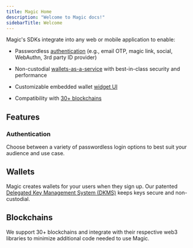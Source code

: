```yaml
---
title: Magic Home
description: "Welcome to Magic docs!"
sidebarTitle: Welcome
---
```


Magic's SDKs integrate into any web or mobile application to enable:

- Passwordless [authentication](/docs/embedded-wallet/authentication/overview) (e.g., email OTP, magic link, social, WebAuthn, 3rd party ID provider)

- Non-custodial [wallets-as-a-service](/docs/embedded-wallet/wallets/customization/widget-ui) with best-in-class security and performance

- Customizable embedded wallet [widget UI](/docs/embedded-wallet/wallets/customization/widget-ui)

- Compatibility with [30+ blockchains](/docs/embedded-wallet/blockchains/overview)

<CardGroup cols={2}>
  <Card
    title="Read Magic Guides"
    icon="book-open"
    href="https://magic.link/guides"
  />
  <Card
    title="Video Tutorials"
    icon="youtube"
    href="https://www.youtube.com/@Magiclabs/videos"
  />
</CardGroup>

## ⁠Features

### Authentication

Choose between a variety of passwordless login options to best suit your audience and use case.

<CardGroup cols={3}>
  <Card
    title="Email OTP"
    icon="envelope"
    href="/docs/embedded-wallet/authentication/login/email-otp"
    horizontal
    iconType="solid"
  />
  <Card
    title="Magic Links"
    icon="link"
    href="/docs/embedded-wallet/authentication/login/magic-links"
    horizontal
    iconType="solid"
  />
  <Card
    title="SMS Login"
    icon="comment-dots"
    href="/docs/embedded-wallet/authentication/login/sms-login"
    horizontal
    iconType="solid"
  />
  <Card
    title="WebAuthn"
    icon="fingerprint"
    href="/docs/embedded-wallet/authentication/login/webauthn"
    horizontal
    iconType="solid"
  />
  <Card
    title="Bring Your Own IDP"
    icon="id-card"
    href="/docs/embedded-wallet/authentication/login/idp"
    horizontal
    iconType="solid"
  />
  <Card
    title="Farcaster"
    icon="tower-observation"
    href="/docs/embedded-wallet/authentication/login/farcaster"
    horizontal
    iconType="solid"
  />
</CardGroup>

## Wallets

Magic creates wallets for your users when they sign up. Our patented [Delegated Key Management System (DKMS)](/docs/home/security/product-security#private-keys-can-be-lost-or-stolen-how-do-you-protect-my-private-key) keeps keys secure and non-custodial.

<CardGroup cols={3}>
  <Card
    title="Transaction Signing"
    icon="rotate"
    href="/docs/embedded-wallet/wallets/features/transaction-signing"
    horizontal
    iconType="solid"
  />
  <Card
    title="Personal Signatures"
    icon="circle-user"
    href="/docs/embedded-wallet/wallets/features/personal-signatures"
    horizontal
    iconType="solid"
  />
  <Card
    title="Fiat On-Ramps"
    icon="money-bill-wave"
    href="/docs/embedded-wallet/wallets/features/fiat-on-ramps"
    horizontal
    iconType="solid"
  />
  <Card
    title="Key Export"
    icon="up-right-from-square"
    href="/docs/embedded-wallet/wallets/features/key-export"
    horizontal
    iconType="solid"
  />
</CardGroup>

## Blockchains

We support 30+ blockchains and integrate with their respective web3 libraries to minimize additional code needed to use Magic.

<CardGroup cols={3}>
  <Card
    title="Polygon"
    icon="draw-polygon"
    href="/docs/embedded-wallet/blockchains/featured-chains/polygon"
    horizontal
    iconType="solid"
  />
  <Card
    title="Ethereum"
    icon="ethereum"
    href="/docs/embedded-wallet/blockchains/featured-chains/ethereum/javascript"
    horizontal
    iconType="solid"
  />
  <Card
    title="Solana"
    icon="sun"
    href="/docs/embedded-wallet/blockchains/featured-chains/solana"
    horizontal
    iconType="solid"
  />
  <Card
    title="Flow"
    icon="water"
    href="docs/embedded-wallet/blockchains/other-chains/other/flow"
    horizontal
    iconType="solid"
  />
  <Card
    title="Aptos"
    icon="a"
    href="/docs/embedded-wallet/blockchains/other-chains/other/aptos"
    horizontal
    iconType="solid"
  />
  <Card
    title="Algorand"
    icon="chart-line"
    href="docs/embedded-wallet/blockchains/other-chains/other/algorand"
    horizontal
    iconType="solid"
  />
  <Card
    title="Arbitrum"
    icon="arrow-up-right-dots"
    href="docs/embedded-wallet/blockchains/other-chains/evm/arbitrum"
    horizontal
    iconType="solid"
  />
  <Card
    title="Astar zkEVM"
    icon="star"
    href="/docs/embedded-wallet/blockchains/other-chains/evm/astar-zkevm"
    horizontal
    iconType="solid"
  />
  <Card
    title="Avalanche"
    icon="mountain"
    href="docs/embedded-wallet/blockchains/other-chains/other/avalanche"
    horizontal
    iconType="solid"
  />
  <Card
    title="Base"
    icon="layer-group"
    href="/docs/embedded-wallet/blockchains/other-chains/evm/base"
    horizontal
    iconType="solid"
  />
  <Card
    title="Berachain"
    icon="b"
    href="/docs/embedded-wallet/blockchains/other-chains/evm/berachain"
    horizontal
    iconType="solid"
  />
  <Card
    title="Binance"
    icon="coins"
    href="/docs/embedded-wallet/blockchains/other-chains/evm/binance-smart-chain"
    horizontal
    iconType="solid"
  />
  <Card
    title="Bitcoin"
    icon="bitcoin"
    href="/docs/embedded-wallet/blockchains/other-chains/other/bitcoin"
    horizontal
    iconType="solid"
  />
  <Card
    title="Celo"
    icon="mobile"
    href="/docs/embedded-wallet/blockchains/other-chains/evm/celo"
    horizontal
    iconType="solid"
  />
  <Card
    title="Chiliz"
    icon="pepper-hot"
    href="/docs/embedded-wallet/blockchains/other-chains/evm/chiliz"
    horizontal
    iconType="solid"
  />
  <Card
    title="Cosmos"
    icon="atom"
    href="/docs/embedded-wallet/blockchains/other-chains/other/cosmos"
    horizontal
    iconType="solid"
  />
  <Card
    title="Cronos"
    icon="clock"
    href="/docs/embedded-wallet/blockchains/other-chains/evm/cronos"
    horizontal
    iconType="solid"
  />
  <Card
    title="Etherlink"
    icon="link"
    href="/docs/embedded-wallet/blockchains/other-chains/evm/etherlink"
    horizontal
    iconType="solid"
  />
  <Card
    title="Fantom"
    icon="ghost"
    href="/docs/embedded-wallet/blockchains/other-chains/evm/fantom"
    horizontal
    iconType="solid"
  />
  <Card
    title="Flare"
    icon="fire"
    href="/docs/embedded-wallet/blockchains/other-chains/evm/flare"
    horizontal
    iconType="solid"
  />
  <Card
    title="Harmony"
    icon="music"
    href="/docs/embedded-wallet/blockchains/other-chains/evm/harmony"
    horizontal
    iconType="solid"
  />
  <Card
    title="Hedera"
    icon="h"
    href="/docs/embedded-wallet/blockchains/other-chains/evm/hedera"
    horizontal
    iconType="solid"
  />
  <Card
    title="Horizen EON"
    icon="h"
    href="/docs/embedded-wallet/blockchains/other-chains/evm/horizen-eon"
    horizontal
    iconType="solid"
  />
  <Card
    title="ICON"
    icon="cube"
    href="/docs/embedded-wallet/blockchains/other-chains/other/icon"
    horizontal
    iconType="solid"
  />
  <Card
    title="Loopring"
    icon="ring"
    href="/docs/embedded-wallet/blockchains/other-chains/evm/loopring"
    horizontal
    iconType="solid"
  />
  <Card
    title="Moonbeam"
    icon="moon"
    href="/docs/embedded-wallet/blockchains/other-chains/evm/moonbeam"
    horizontal
    iconType="solid"
  />
  <Card
    title="Near"
    icon="n"
    href="/docs/embedded-wallet/blockchains/other-chains/other/near"
    horizontal
    iconType="solid"
  />
  <Card
    title="Optimism"
    icon="thumbs-up"
    href="/docs/embedded-wallet/blockchains/other-chains/evm/optimism"
    horizontal
    iconType="solid"
  />
  <Card
    title="Polkadot"
    icon="P"
    href="/docs/embedded-wallet/blockchains/other-chains/other/polkadot"
    horizontal
    iconType="solid"
  />
  <Card
    title="RARI Chain"
    icon="r"
    href="/docs/embedded-wallet/blockchains/other-chains/evm/rari-chain"
    horizontal
    iconType="solid"
  />
  <Card
    title="Sei"
    icon="s"
    href="/docs/embedded-wallet/blockchains/other-chains/evm/sei"
    horizontal
    iconType="solid"
  />
  <Card
    title="Stability"
    icon="S"
    href="/docs/embedded-wallet/blockchains/other-chains/evm/stability"
    horizontal
    iconType="solid"
  />
  <Card
    title="Tezos"
    icon="t"
    href="/docs/embedded-wallet/blockchains/featured-chains/tezos"
    horizontal
    iconType="solid"
  />
  <Card
    title="ZetaChain"
    icon="z"
    href="/docs/embedded-wallet/blockchains/other-chains/evm/zetachain"
    horizontal
    iconType="solid"
  />
  <Card
    title="Zilliqa"
    icon="z"
    href="/docs/embedded-wallet/blockchains/other-chains/other/zilliqa"
    horizontal
    iconType="solid"
  />
  <Card
    title="XDC Network"
    icon="x"
    href="/docs/embedded-wallet/blockchains/other-chains/evm/xdc-network"
    horizontal
    iconType="solid"
  />
</CardGroup>
